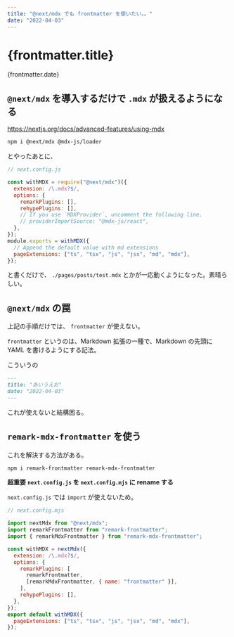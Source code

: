 ```yaml
---
title: "@next/mdx でも frontmatter を使いたい。。"
date: "2022-04-03"
---
```



<Frontmatter frontmatter={frontmatter} />

# {frontmatter.title}

{frontmatter.date}

## `@next/mdx` を導入するだけで `.mdx` が扱えるようになる

https://nextjs.org/docs/advanced-features/using-mdx

```bash
npm i @next/mdx @mdx-js/loader
```

とやったあとに、

```js
// next.config.js

const withMDX = require("@next/mdx")({
  extension: /\.mdx?$/,
  options: {
    remarkPlugins: [],
    rehypePlugins: [],
    // If you use `MDXProvider`, uncomment the following line.
    // providerImportSource: "@mdx-js/react",
  },
});
module.exports = withMDX({
  // Append the default value with md extensions
  pageExtensions: ["ts", "tsx", "js", "jsx", "md", "mdx"],
});
```

と書くだけで、 `./pages/posts/test.mdx` とかが一応動くようになった。素晴らしい。

## `@next/mdx` の罠

上記の手順だけでは、 `frontmatter` が使えない。

`frontmatter` というのは、Markdown 拡張の一種で、Markdown の先頭に YAML を書けるようにする記法。

こういうの

```md
---
title: "あいうえお"
date: "2022-04-03"
---
```

これが使えないと結構困る。

## `remark-mdx-frontmatter` を使う

これを解決する方法がある。

```bash
npm i remark-frontmatter remark-mdx-frontmatter
```

**超重要**
**`next.config.js` を `next.config.mjs` に rename する**

`next.config.js` では `import` が使えないため。

```js
// next.config.mjs

import nextMdx from "@next/mdx";
import remarkFrontmatter from "remark-frontmatter";
import { remarkMdxFrontmatter } from "remark-mdx-frontmatter";

const withMDX = nextMdx({
  extension: /\.mdx?$/,
  options: {
    remarkPlugins: [
      remarkFrontmatter,
      [remarkMdxFrontmatter, { name: "frontmatter" }],
    ],
    rehypePlugins: [],
  },
});
export default withMDX({
  pageExtensions: ["ts", "tsx", "js", "jsx", "md", "mdx"],
});
```
